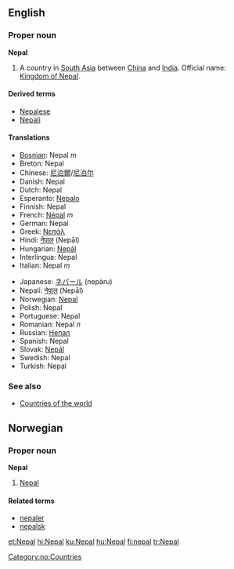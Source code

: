 ==English==
===Proper noun===
'''Nepal'''

# A country in [[South Asia]] between [[China]] and [[India]]. Official name: [[Kingdom of Nepal]].

====Derived terms====
*[[Nepalese]]
*[[Nepali]]

====Translations====
{{top}}
*[[Bosnian]]: Nepal ''m''
*Breton: Nepal
*Chinese: [[尼泊爾]]/[[尼泊尔]]
*Danish: Nepal
*Dutch: Nepal
*Esperanto: [[Nepalo]]
*Finnish: Nepal
*French: [[Népal]] ''m''
*German: Nepal
*Greek: [[Νεπάλ]]
*Hindi: [[नेपाल]] (Nepāl)
*Hungarian: [[Nepál]]
*Interlingua: Nepal
*Italian: Nepal ''m''
{{mid}}
*Japanese: [[ネパール]] (nepāru)
*Nepali: [[नेपाल]] (Nepāl)
*Norwegian: [[#Norwegian|Nepal]]
*Polish: Nepal
*Portuguese: Nepal
*Romanian: Nepal ''n''
*Russian: [[Непал]]
*Spanish: Nepal
*Slovak: [[Nepál]]
*Swedish: Nepal
*Turkish: Nepal
{{bottom}}

===See also===
*[[Countries of the world]]

==Norwegian==
===Proper noun===
[[Category:no:Countries]]
'''Nepal'''
#[[#English|Nepal]]
====Related terms====
*[[nepaler]]
*[[nepalsk]]

[[et:Nepal]]
[[hi:Nepal]]
[[ku:Nepal]]
[[hu:Nepal]]
[[fi:nepal]]
[[tr:Nepal]]